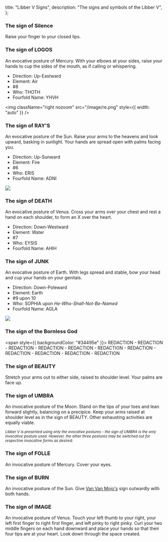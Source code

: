   title: "Libber V Signs",
  description: "The signs and symbols of the Libber V",
};

### The sign of Silence

Raise your finger to your closed lips.

### The sign of LOGOS

An evocative posture of Mercury. With your elbows at your sides, raise your hands to cup the sides of the mouth, as if calling or whispering.

- Direction: Up-Eastward
- Element: Air
- #8
- Who: THOTH
- Fourfold Name: YHVH

<img className="right nozoom" src="/image/re.png" style={{ width: "auto" }} />

### The sign of RAY'S

An evocative posture of the Sun. Raise your arms to the heavens and look upward, basking in sunlight. Your hands are spread open with palms facing you.

- Direction: Up-Sunward
- Element: Fire
- #6
- Who: ERIS
- Fourfold Name: ADNI

<img className="w50" src="/image/pan.sm.png" />

### The sign of DEATH

An evocative posture of Venus. Cross your arms over your chest and rest a hand on each shoulder, to form an X over the heart.

- Direction: Down-Westward
- Element: Water
- #7
- Who: EYSIS
- Fourfold Name: AHIH

### The sign of JUNK

An evocative posture of Earth. With legs spread and stable, bow your head and cup your hands on your genitals.

- Direction: Down-Poleward
- Element: Earth
- #9 upon 10
- Who: SOPHIA upon _He-Who-Shall-Not-Be-Named_
- Fourfold Name: AGLA

<img src="/image/00101.sm.png" />

### The sign of the Bornless God

<span style={{ backgroundColor: "#34495e" }}>
  REDACTION - REDACTION - REDACTION - REDACTION - REDACTION - REDACTION -
  REDACTION - REDACTION - REDACTION - REDACTION - REDACTION
</span>

### The sign of BEAUTY

Stretch your arms out to either side, raised to shoulder level. Your palms are face up.

### The sign of UMBRA

An invocative posture of the Moon. Stand on the tips of your toes and lean forward slightly, balancing on a precipice. Keep your arms raised at shoulder level as in the sign of BEAUTY. Other exhausting activities are equally viable.

_<small>Libber V is presented using only the evocative postures - the sign of UMBRA is the only invocative posture used. However, the other three postures may be switched out for respective invocative forms as desired:</small>_

### The sign of FOLLE

An invocative posture of Mercury. Cover your eyes.

### The sign of BURN

An invocative posture of the Sun. Give [Van Van Mojo's](/read/beati#vanvanmojo) sign outwardly with both hands.

### The sign of IMAGE

An invocative posture of Venus. Touch your left thumb to your right, your left first finger to right first finger, and left pinky to right pinky. Curl your two middle fingers on each hand downward and place your hands so that their four tips are at your heart. Look down through the space created.

